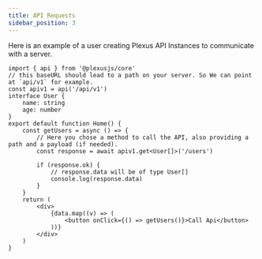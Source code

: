 ```yaml
---
title: API Requests
sidebar_position: 3
---
```


Here is an example of a user creating Plexus API Instances to communicate with a server.

```tsx live title="/pages/index.tsx"
import { api } from '@plexusjs/core'
// this baseURL should lead to a path on your server. So We can point at `api/v1` for example.
const apiv1 = api('/api/v1')
interface User {
	name: string
	age: number
}
export default function Home() {
	const getUsers = async () => {
		// Here you chose a method to call the API, also providing a path and a payload (if needed).
		const response = await apiv1.get<User[]>('/users')

		if (response.ok) {
			// response.data will be of type User[]
			console.log(response.data)
		}
	}
	return (
		<div>
			{data.map((v) => (
				<button onClick={() => getUsers()}>Call Api</button>
			))}
		</div>
	)
}
```
